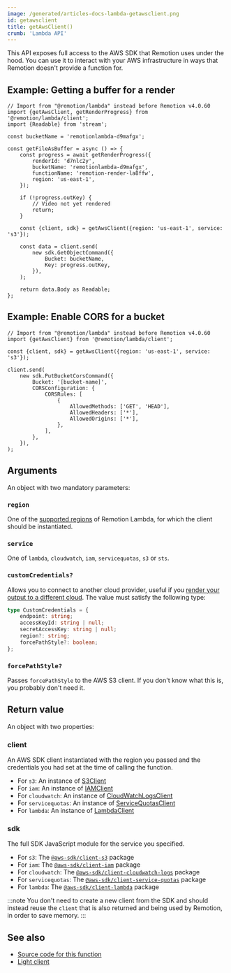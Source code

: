 ```yaml
---
image: /generated/articles-docs-lambda-getawsclient.png
id: getawsclient
title: getAwsClient()
crumb: 'Lambda API'
---
```


This API exposes full access to the AWS SDK that Remotion uses under the hood. You can use it to interact with your AWS infrastructure in ways that Remotion doesn't provide a function for.

## Example: Getting a buffer for a render

```tsx {19-28}
// Import from "@remotion/lambda" instead before Remotion v4.0.60
import {getAwsClient, getRenderProgress} from '@remotion/lambda/client';
import {Readable} from 'stream';

const bucketName = 'remotionlambda-d9mafgx';

const getFileAsBuffer = async () => {
	const progress = await getRenderProgress({
		renderId: 'd7nlc2y',
		bucketName: 'remotionlambda-d9mafgx',
		functionName: 'remotion-render-la8ffw',
		region: 'us-east-1',
	});

	if (!progress.outKey) {
		// Video not yet rendered
		return;
	}

	const {client, sdk} = getAwsClient({region: 'us-east-1', service: 's3'});

	const data = client.send(
		new sdk.GetObjectCommand({
			Bucket: bucketName,
			Key: progress.outKey,
		}),
	);

	return data.Body as Readable;
};
```

## Example: Enable CORS for a bucket

```tsx
// Import from "@remotion/lambda" instead before Remotion v4.0.60
import {getAwsClient} from '@remotion/lambda/client';

const {client, sdk} = getAwsClient({region: 'us-east-1', service: 's3'});

client.send(
	new sdk.PutBucketCorsCommand({
		Bucket: '[bucket-name]',
		CORSConfiguration: {
			CORSRules: [
				{
					AllowedMethods: ['GET', 'HEAD'],
					AllowedHeaders: ['*'],
					AllowedOrigins: ['*'],
				},
			],
		},
	}),
);
```

## Arguments

An object with two mandatory parameters:

### `region`

One of the [supported regions](/docs/lambda/region-selection) of Remotion Lambda, for which the client should be instantiated.

### `service`

One of `lambda`, `cloudwatch`, `iam`, `servicequotas`, `s3` or `sts`.

### `customCredentials?`<AvailableFrom v="3.2.23" />

Allows you to connect to another cloud provider, useful if you [render your output to a different cloud](/docs/lambda/custom-destination). The value must satisfy the following type:

```ts
type CustomCredentials = {
	endpoint: string;
	accessKeyId: string | null;
	secretAccessKey: string | null;
	region?: string;
	forcePathStyle?: boolean;
};
```

### `forcePathStyle?`<AvailableFrom v="4.0.202" />

Passes `forcePathStyle` to the AWS S3 client. If you don't know what this is, you probably don't need it.

## Return value

An object with two properties:

### client

An AWS SDK client instantiated with the region you passed and the credentials you had set at the time of calling the function.

- For `s3`: An instance of [S3Client](https://docs.aws.amazon.com/AWSJavaScriptSDK/v3/latest/clients/client-s3/classes/s3client.html)
- For `iam`: An instance of [IAMClient](https://docs.aws.amazon.com/AWSJavaScriptSDK/v3/latest/clients/client-iam/classes/iamclient.html)
- For `cloudwatch`: An instance of [CloudWatchLogsClient](https://docs.aws.amazon.com/AWSJavaScriptSDK/v3/latest/clients/client-cloudwatch-logs/classes/cloudwatchlogsclient.html)
- For `servicequotas`: An instance of [ServiceQuotasClient](https://docs.aws.amazon.com/AWSJavaScriptSDK/v3/latest/clients/client-service-quotas/classes/servicequotasclient.html)
- For `lambda`: An instance of [LambdaClient](https://docs.aws.amazon.com/AWSJavaScriptSDK/v3/latest/clients/client-lambda/classes/lambdaclient.html)

### sdk

The full SDK JavaScript module for the service you specified.

- For `s3`: The [`@aws-sdk/client-s3`](https://docs.aws.amazon.com/AWSJavaScriptSDK/v3/latest/clients/client-s3/index.html#aws-sdkclient-s3) package
- For `iam`: The [`@aws-sdk/client-iam`](https://docs.aws.amazon.com/AWSJavaScriptSDK/v3/latest/clients/client-iam/index.html#aws-sdkclient-iam) package
- For `cloudwatch`: The [`@aws-sdk/client-cloudwatch-logs`](https://docs.aws.amazon.com/AWSJavaScriptSDK/v3/latest/clients/client-cloudwatch-logs/index.html#aws-sdkclient-cloudwatch-logs) package
- For `servicequotas`: The [`@aws-sdk/client-service-quotas`](https://docs.aws.amazon.com/AWSJavaScriptSDK/v3/latest/clients/client-service-quotas/index.html) package
- For `lambda`: The [`@aws-sdk/client-lambda`](https://docs.aws.amazon.com/AWSJavaScriptSDK/v3/latest/clients/client-lambda/index.html#aws-sdkclient-lambda) package

:::note
You don't need to create a new client from the SDK and should instead reuse the `client` that is also returned and being used by Remotion, in order to save memory.
:::

## See also

- [Source code for this function](https://github.com/remotion-dev/remotion/blob/main/packages/lambda/src/api/get-aws-client.ts)
- [Light client](/docs/lambda/light-client)
